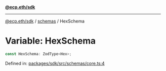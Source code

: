 [**@ecp.eth/sdk**](../../index.mdx)

***

[@ecp.eth/sdk](/sdk-reference/index.mdx) / [schemas](/sdk-reference/schemas/index.mdx) / HexSchema

# Variable: HexSchema

```ts
const HexSchema: ZodType<Hex>;
```

Defined in: [packages/sdk/src/schemas/core.ts:4](https://github.com/ecp-eth/comments-monorepo/blob/main/packages/sdk/src/schemas/core.ts#L4)
